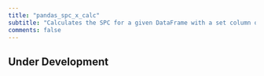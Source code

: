 ```yaml
---
title: "pandas_spc_x_calc"
subtitle: "Calculates the SPC for a given DataFrame with a set column of values"  
comments: false
---
```


::: {.callout-warning}
## Under Development
:::